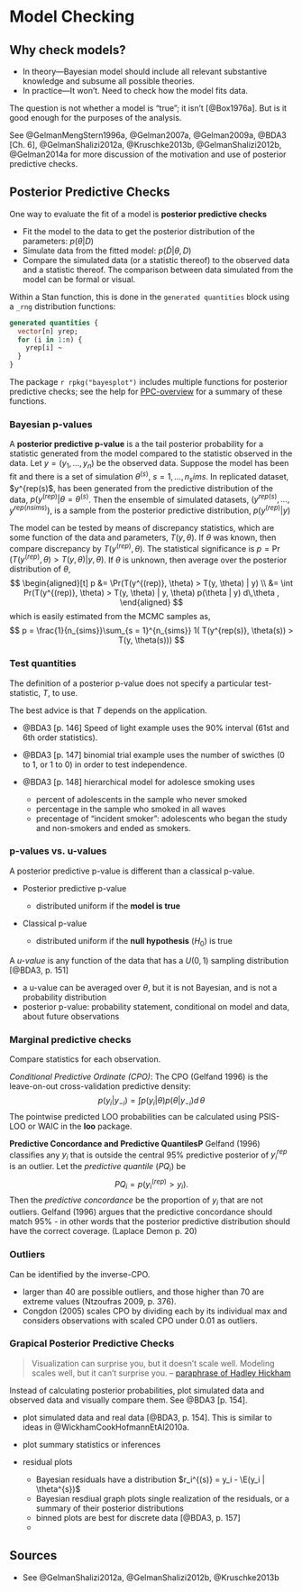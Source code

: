 # Model Checking

## Why check models? 

- In theory---Bayesian model should include all relevant substantive knowledge and subsume all possible theories.
- In practice---It won't. Need to check how the model fits data.

The question is not whether a model is "true"; it isn't [@Box1976a].
But is it good enough for the purposes of the analysis.

See @GelmanMengStern1996a, @Gelman2007a, @Gelman2009a, @BDA3 [Ch. 6], @GelmanShalizi2012a, @Kruschke2013b, @GelmanShalizi2012b, @Gelman2014a
for more discussion of the motivation and use of posterior predictive checks.


## Posterior Predictive Checks

One way to evaluate the fit of a model is **posterior predictive checks**

- Fit the model to the data to get the posterior distribution of the parameters: $p(\theta | D)$
- Simulate data from the fitted model: $p(\tilde{D} | \theta, D)$
- Compare the simulated data (or a statistic thereof) to the observed data and a statistic thereof. The comparison between data simulated from the model can be formal or visual.

Within a Stan function, this is done in the `generated quantities` block using a `_rng` distribution functions:
```stan
generated quantities {
  vector[n] yrep;
  for (i in 1:n) {
    yrep[i] ~ 
  }
}
```
The package `r rpkg("bayesplot")` includes multiple functions for posterior predictive checks; see the help for [PPC-overview](https://www.rdocumentation.org/packages/bayesplot//topics/PPC-overview) for a summary of these functions.

### Bayesian p-values

A **posterior predictive p-value** is a the tail posterior probability for a statistic generated from the model compared to the statistic observed in the data.
Let $y = (y_1, \dots, y_n)$ be the observed data.
Suppose the model has been fit and there is a set of simulation $\theta^(s)$, $s = 1, \dots, n_sims$.
In  replicated dataset, $y^{rep(s)$, has been generated from the predictive distribution
of the data, $p(y^{(rep)} | \theta = \theta^{(s)}$.
Then the ensemble of simulated datasets, $(y^{rep(s)}, \dots, y^{rep(nsims)})$, is a sample from the posterior predictive
distribution, $p(y^{(rep)} | y)$

The model can be tested by means of discrepancy statistics, which are some function of the data and parameters, $T(y, \theta)$.
If $\theta$ was known, then compare discrepancy by $T(y^{(rep)}, \theta)$.
The statistical significance is $p = \Pr(T(y^{(rep)}, \theta) > T(y, \theta) | y, \theta)$.
If $\theta$ is unknown, then average over the posterior distribution of $\theta$,
$$
\begin{aligned}[t]
p &= \Pr(T(y^{(rep)}, \theta) > T(y, \theta) | y) \\
&= \int Pr(T(y^{(rep)}, \theta) > T(y, \theta) | y, \theta) p(\theta | y) d\,\theta ,
\end{aligned}
$$
which is easily estimated from the MCMC samples as,
$$
p = \frac{1}{n_{sims}}\sum_{s = 1}^{n_{sims}} 1( T(y^{rep(s)}, \theta(s)) > T(y, \theta(s)))
$$


### Test quantities

The definition of a posterior p-value does not specify a particular test-statistic, $T$, to use.

The best advice is that $T$ depends on the application.

- @BDA3 [p. 146] Speed of light example uses the 90% interval (61st and 6th order statistics).
- @BDA3 [p. 147] binomial trial example uses the number of swicthes (0 to 1, or 1 to 0) in order to test independence.
- @BDA3 [p. 148] hierarchical model for adolesce smoking uses 

    - percent of adolescents in the sample who never smoked
    - percentage in the sample who smoked in all waves
    - precentage of "incident smoker": adolescents who began the study and non-smokers and ended as smokers.

### p-values vs. u-values

A posterior predictive p-value is different than a classical p-value.

- Posterior predictive p-value

    - distributed uniform if the **model is true**

- Classical p-value

    - distributed uniform if the **null hypothesis** ($H_0$) is true
    
A *u-value* is any function of the data that has a $U(0, 1)$ sampling distribution [@BDA3, p. 151]

- a u-value can be averaged over $\theta$, but it is not Bayesian, and is not a probability distribution
- posterior p-value: probability statement, conditional on model and data, about future observations

### Marginal predictive checks

Compare statistics for each observation.

*Conditional Predictive Ordinate (CPO)*: 
The CPO (Gelfand 1996) is the leave-on-out cross-validation predictive density:
$$
p(y_i | y_{-i}) = \int p(y_i | \theta) p(\theta | y_{-i}) d\,\theta
$$
The pointwise predicted LOO probabilities can be calculated using PSIS-LOO or WAIC in the **loo** package.

<!-- The sum of the logged CPOs can be an estimator of the log marginal likelihood and is called the log pseudo marginal likelihood. The ratio of PsMLs can be used as a surrogate for a Bayes Factor (pseudo Bayes Factor) (LaplaceDemon p. 20) -->

**Predictive Concordance and Predictive QuantilesP** Gelfand (1996) classifies any $y_i$ that is outside the central 95% predictive posterior of $y^{rep}_i$ is an outlier.
Let the *predictive quantile* ($PQ_i$) be
$$
PQ_i = p(y_i^{(rep)} > y_i) .
$$
Then the *predictive concordance* be the proportion of $y_i$ that are not outliers. Gelfand (1996) argues that the predictive concordance should match 95% - in other words that the posterior predictive distribution should have the correct coverage. (Laplace Demon p. 20)


### Outliers

Can be identified by the inverse-CPO. 

- larger than 40 are possible outliers, and those higher than 70 are extreme values (Ntzoufras 2009, p. 376).
- Congdon (2005) scales CPO by dividing each by its individual max and considers observations with scaled CPO under 0.01 as outliers.


### Grapical Posterior Predictive Checks

> Visualization can surprise you, but it doesn’t scale well. Modeling scales well, but it can’t surprise you. -- [paraphrase of Hadley Hickham](https://www.johndcook.com/blog/2013/02/07/visualization-modeling-and-surprises/)

Instead of calculating posterior probabilities, plot simulated data and observed data and visually compare them. See @BDA3 [p. 154].

- plot simulated data and real data [@BDA3, p. 154]. This is similar to ideas in @WickhamCookHofmannEtAl2010a.
- plot summary statistics or inferences
- residual plots

    - Bayesian residuals have a distribution $r_i^{(s)} = y_i - \E(y_i | \theta^{s})$
    - Bayesian resdiual graph plots single realization of the residuals, or a summary of their posterior distributions
    - binned plots are best for discrete data [@BDA3, p. 157]
    - 



<!--
## Average Predictive Comparisons

From @GelmanHill [Ch 21.4]
Let $u$ be the input of interest, and $v$ be all other inputs, so that $x = (u, v)$.
$$
b_u(u^{(lo)}, u^{(hi)}, v, \theta) = \frac{E(y | u^{(hi)}, v, \theta) - E(y | u^{(lo)}, v, \theta)}{u^{(hi)} - u^{(lo)}}
$$
the the average predictive difference per unit change in $u$ is,
$$
B_{u}(u^{(lo)}, u^{(hi)}) = \frac{1}{n} \sum_{i = 1}^n b_u(u^{(lo)}, u^{(hi)}, v_i, \theta) .
$$
This can be adjusted to use observed (weighted) differences of $u$ for each point.
See the Gelman paper on it.
-->

## Sources

- See @GelmanShalizi2012a, @GelmanShalizi2012b, @Kruschke2013b
